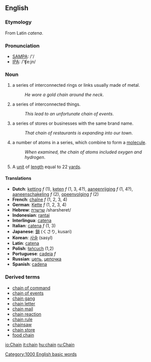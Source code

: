 ==English==
=== Etymology ===
From Latin ''catena''.

===Pronunciation===
*[[w:SAMPA|SAMPA]]: /'/
*[[w:IPA|IPA]]: /'ʧe:jn/

===Noun===
#a series of interconnected rings or links usually made of metal. 
#:''He wore a gold chain around the neck''.
#a series of interconnected things.
#:''This lead to an unfortunate chain of events''.
#a series of stores or businesses with the same brand name.
#:''That chain of restaurants is expanding into our town''.
#a number of atoms in a series, which combine to form a [[molecule]].
#:''When examined, the chain of atoms included oxygen and hydrogen''.
#A [[unit]] of [[length]] equal to 22 [[yard]]s.

====Translations====
*'''Dutch''': [[ketting]] ''f'' (1), [[keten]] ''f'' (1, 3, 4?), [[aaneenrijging]] ''f'' (1, 4?), [[aaneenschakeling]] ''f'' (2), [[opeenvolging]] ''f'' (2)
*'''French''': [[chaîne]] ''f'' (1, 2, 3, 4)
*'''German''': [[Kette]] ''f'' (1, 2, 3, 4)
*'''Hebrew''': [[:he:שרשרת|שרשרת]] /sharsheret/
*'''Indonesian''': [[rantai]]
*'''Interlingua''': [[catena]]
*'''Italian''': [[catena#Italian|catena]] ''f'' (1, 3)
*'''Japanese''': [[鎖]] (くさり, kusari)
*'''Korean''': [[:ko:사슬|사슬]] (sasyl) 
*'''Latin''': [[catena#Latin|catena]]
*'''Polish''': [[łańcuch]] (1,2)
*'''Portuguese''': [[cadeia]] ''f''
*'''Russian''': [[:ru:цепь|цепь]], [[:ru:цепочка|цепочка]]
*'''Spanish''': [[cadena]]

===Derived terms===
*[[chain of command]]
*[[chain of events]]
*[[chain gang]]
*[[chain letter]]
*[[chain mail]]
*[[chain reaction]]
*[[chain rule]]
*[[chainsaw]]
*[[chain store]]
*[[food chain]]

[[Category:1000 English basic words]]

[[io:Chain]]
[[it:chain]]
[[hu:chain]]
[[ru:Chain]]